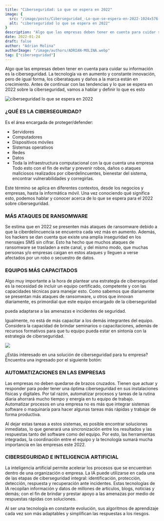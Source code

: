 ```yaml
---
title: "Ciberseguridad: Lo que se espera en 2022"
image: {
  src: "/image/posts/Ciberseguridad_-Lo-que-se-espera-en-2022-1024x576.webp",
  alt: "ciberseguridad lo que se espera en 2022"
}
description: "Algo que las empresas deben tener en cuenta para cuidar su información es la ciberseguridad. La tecnología va en aumento y constante innovación, pero de igual forma, los ciberataques y daños a la marca están en crecimiento. "
date: 2022-01-24
draft: false
author: "Adrian Molina"
authorImage: "/image/authors/ADRIAN-MOLINA.webp"
tag: ["ciberseguridad"]
---
```


Algo que las empresas deben tener en cuenta para cuidar su información es la ciberseguridad. La tecnología va en aumento y constante innovación, pero de igual forma, los ciberataques y daños a la marca están en crecimiento. Antes de continuar con las tendencias y lo que se espera en 2022 sobre la ciberseguridad, vamos a hablar y definir lo que es esto

![ciberseguridad lo que se espera en 2022](/image/posts/Ciberseguridad_-Lo-que-se-espera-en-2022-1024x576.webp)

### ¿QUÉ ES LA CIBERSEGURIDAD?
Es el área encargada de proteger/defender:

- Servidores
- Computadores
- Dispositivos móviles
- Sistemas operativos
- Redes
- Datos 
- Toda la infraestructura computacional con la que cuenta una empresa
Todo esto con el fin de evitar y prevenir robos, daños o ataques maliciosos realizados por ciberdelincuentes, bienestar del sistema, encontrar vulnerabilidades y corregirlas. 

Este término se aplica en diferentes contextos, desde los negocios y empresas, hasta la informática móvil. Una vez conociendo qué significa esto, podemos hablar y conocer acerca de lo que se espera para el 2022 sobre ciberseguridad.

### MÁS ATAQUES DE RANSOMWARE
Se estima que en 2022 se presenten más ataques de ransomware debido a que la ciberdelincuencia se encuentra cada vez más en aumento. Además, los hackers se dan cuenta que existe una amplia inseguridad en los mensajes SMS sin cifrar. Esto ha hecho que muchos ataques de ransomware se trasladen a este canal, y del mismo modo, que muchas personas y/o empresas caigan en estos ataques y lleguen a verse afectados por un robo o secuestro de datos.

### EQUIPOS MÁS CAPACITADOS
Algo muy importante a la hora de plantear una estrategia de ciberseguridad es la necesidad de incluir un equipo certificado, competente y con las capacidades técnicas para manejar esto. Como sabemos que diariamente se presentan más ataques de ransomware, u otros que innovan diariamente, es primordial que este equipo encargado de la ciberseguridad

pueda adaptarse a las amenazas e incidentes de seguridad.

Igualmente, no está de más capacitar a los demás integrantes del equipo. Considera la capacidad de brindar seminarios o capacitaciones, además de recursos formativos para que tu equipo pueda estar en sintonía con la estrategia de ciberseguridad.

![](/image/posts/Diseno-sin-titulo-5-1.webp)

¿Estás interesado en una solución de ciberseguridad para tu empresa? Encuentra una ingresado por el siguiente botón:

<Link text="ver solución" href="/ciberseguridad" class="px-3 py-2 bg-xkale rounded-lg text-white uppercase shadow-lg"/>

### AUTOMATIZACIONES EN LAS EMPRESAS
Las empresas no deben quedarse de brazos cruzados. Tienen que actuar y responder para poder tener una óptima ciberseguridad en sus instalaciones físicas y digitales. Por tal razón, automatizar procesos y tareas de la rutina diaria ahorrará mucho tiempo y energía en tu equipo de trabajo. Automatizar procesos en una empresa no es más que integrar sistemas software o maquinaría para hacer algunas tareas más rápidas y trabajar de forma productiva.

Al dejar estas tareas a estos sistemas, es posible encontrar soluciones inmediatas, lo que generará una sincronización entre los resultados y las respuestas tanto del software como del equipo. Por esto, las herramientas integradas, la coordinación entre el equipo y la tecnología sumará mucha importancia en las empresas este 2022.

### CIBERSEGURIDAD E INTELIGENCIA ARTIFICIAL 
La inteligencia artificial permite acelerar los procesos que se encuentran dentro de una organización o empresa. La IA puede utilizarse en cada una de las etapas de ciberseguridad integral: identificación, protección, detección, respuesta y recuperación ante incidentes. Estas tecnologías de IA recopilan información y datos de millones de artículos, blogs, noticias y demás; con el fin de brindar y prestar apoyo a las amenazas por medio de respuestas rápidas con soluciones.

Al ser una tecnología en constante evolución, sus algoritmos de aprendizaje cada vez son más adaptables y simplifican las respuestas a los riesgos.

